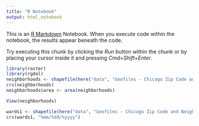 ```yaml
---
title: "R Notebook"
output: html_notebook
---
```


This is an [R Markdown](http://rmarkdown.rstudio.com) Notebook. When you execute code within the notebook, the results appear beneath the code. 

Try executing this chunk by clicking the *Run* button within the chunk or by placing your cursor inside it and pressing *Cmd+Shift+Enter*. 

```r
library(raster)
library(rgdal)
neighborhoods <- shapefile(here("data", "Geofiles - Chicago Zip Code and Neighborhood", "Boundaries - Neighborhoods", "geo_export_79e4f76f-e344-4efb-bbec-421669f2faee.shp"))
crs(neighborhoods)
neighborhoods$area <- area(neighborhoods)
```
```r
View(neighborhoods)
```

```r
wards1 <- shapefile(here("data", "Geofiles - Chicago Zip Code and Neighborhood", "Boundaries - Wards (2003-2015)", "geo_export_fa687596-87b6-4059-afac-b28ce789a674.shp"))
crs(wards1, "%mm/%dd/%yyyy")
```

